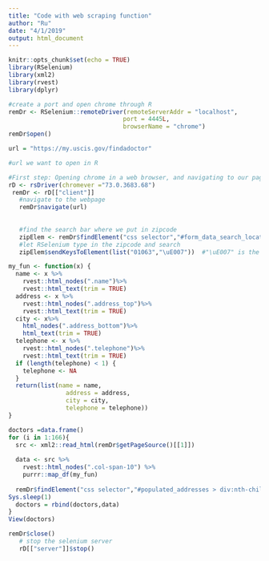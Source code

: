 ```yaml
---
title: "Code with web scraping function"
author: "Ru"
date: "4/1/2019"
output: html_document
---
```


```r
knitr::opts_chunk$set(echo = TRUE)
library(RSelenium)
library(xml2)
library(rvest)
library(dplyr)
```

```r

#create a port and open chrome through R
remDr <- RSelenium::remoteDriver(remoteServerAddr = "localhost",
                                port = 4445L,
                                browserName = "chrome")
remDr$open()

```

```r

url = "https://my.uscis.gov/findadoctor"

#url we want to open in R

#First step: Opening chrome in a web browser, and navigating to our page
rD <- rsDriver(chromever ="73.0.3683.68")
 remDr <- rD[["client"]]
   #navigate to the webpage 
   remDr$navigate(url)
   
   
   #find the search bar where we put in zipcode
   zipElem <- remDr$findElement("css selector","#form_data_search_location")
   #let RSelenium type in the zipcode and search 
   zipElem$sendKeysToElement(list("01063","\uE007"))  #"\uE007" is the key for "ENTER"
```

```r

my_fun <- function(x) {
  name <- x %>%
    rvest::html_nodes(".name")%>%
    rvest::html_text(trim = TRUE)
  address <- x %>%
    rvest::html_nodes(".address_top")%>%
    rvest::html_text(trim = TRUE)
  city <- x%>%
    html_nodes(".address_bottom")%>%
    html_text(trim = TRUE)
  telephone <- x %>%
    rvest::html_nodes(".telephone")%>%
    rvest::html_text(trim = TRUE)
  if (length(telephone) < 1) {
    telephone <- NA
  }
  return(list(name = name,
                address = address, 
                city = city, 
                telephone = telephone))
}
```

```r
doctors =data.frame()
for (i in 1:166){
  src <- xml2::read_html(remDr$getPageSource()[[1]])
  
  data <- src %>%
    rvest::html_nodes(".col-span-10") %>%
    purrr::map_df(my_fun)
  
  remDr$findElement("css selector","#populated_addresses > div:nth-child(11) > div > div.next > button")$clickElement()
Sys.sleep(1)
  doctors = rbind(doctors,data)
}
View(doctors) 
```

```r
remDr$close()
   # stop the selenium server
   rD[["server"]]$stop()
``` 
